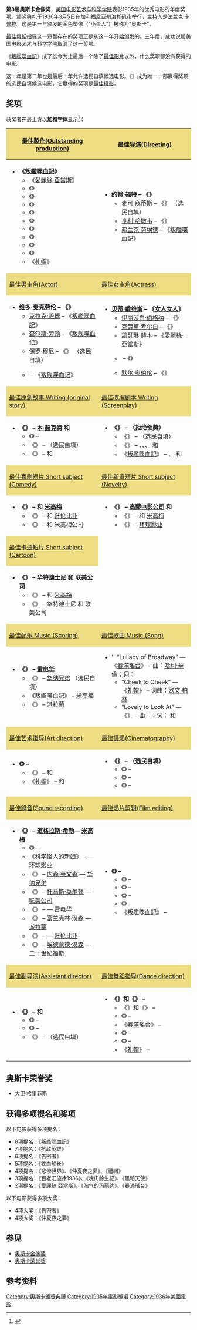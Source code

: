 {{Infobox film awards
| number           = 8
| award            = 奥斯卡金像奖
| date             = 1936年3月5日
| site             = {{USA}}[[加利福尼亚|加利福尼亚]]州[[洛杉矶|洛杉矶]]市{{link-en|千禧酒店|Millennium Biltmore Hotel}}
| host             = [[法兰克·卡普拉|法兰克·卡普拉]]
| best_picture     = 《''[[叛艦喋血記|叛艦喋血記]]''》
| most_wins        = 《''{{link-en|告密者(電影)|The Informer (1935 film)|告密者}}''》 （4项大奖）
| most_nominations = 《''{{link-en|抗敌英雄|The Lives of a Bengal Lancer}}''》 和 《''叛舰喋血记''》 （7项提名）
| last             = [[第7届奥斯卡金像奖|第7届]]
| next             = [[第9届奥斯卡金像奖|第9届]]
}}

'''第8届奥斯卡金像奖'''，[[美国电影艺术与科学学院|美国电影艺术与科学学院]]表彰1935年的优秀电影的年度奖项。颁奖典礼于1936年3月5日在[[加利福尼亚|加利福尼亚]]州[[洛杉矶|洛杉矶]]市{{link-en|千禧酒店|Millennium Biltmore Hotel}}举行，主持人是[[法兰克·卡普拉|法兰克·卡普拉]]。这是第一年颁发的金色塑像（"小金人"）被称为"奥斯卡"。

[[奥斯卡最佳舞蹈指导奖|最佳舞蹈指导]]这一短暂存在的奖项正是从这一年开始颁发的。三年后，{{link-en|美国导演协会（DGA）|Directors Guild of America}}成功说服美国电影艺术与科学学院取消了这一奖项。

《[[叛艦喋血記_(1935年電影)|叛艦喋血記]]》成了迄今为止最后一个除了[[奥斯卡最佳影片奖|最佳影片]]以外，什么奖项都没有获得的电影。

这一年是第二年也是最后一年允许选民自填候选电影。《{{link-en|仲夏夜之梦(電影)|A Midsummer Night's Dream (1935 film)|仲夏夜之梦}}》成为唯一一部赢得奖项的选民自填候选电影，它赢得的奖项是[[奥斯卡最佳摄影奖|最佳摄影]]。

==奖项==
{{multiple image
| align             = right
| direction         = vertical
| total_width       = 150
| image1            = Frank Lloyd, Boxoffice Barometer, 1939.jpg
| caption1          = [[弗蘭克·洛伊德|弗蘭克·洛伊德]]; 最佳影片
| image2            = Thalberg-portrait-LATimes.jpg
| caption2          = [[歐文·托爾伯格|歐文·托爾伯格]]; 最佳影片
| image3            = John Ford 1946.jpg
| caption3          = [[约翰·福特|约翰·福特]]; 最佳導演
| image4            = Victor McLaglen in Sea Devils trailer.jpg
| caption4          = [[维多·麦克劳伦|维多·麦克劳伦]]; 最佳男主角
| image5            = Bette Davis - Photoplay, June 1938.jpg
| caption5          = [[贝蒂·戴维斯|贝蒂·戴维斯]]; 最佳女主角
| image6            = Ben Hecht Billboard.jpg
| caption6          = [[本·赫克特|本·赫克特]]; 最佳原創故事
| image7            = Hal Mohr cinematographer.jpg
| caption7          = {{link-en|哈尔·莫尔|Hal Mohr}}; 最佳攝影
| image8            = David Wark Griffith portrait.jpg
| caption8          = [[大卫·格里菲斯|大卫·格里菲斯]]; 榮譽獎

}}
获奖者在最上方以'''加粗字体'''显示<ref name="Oscars1936">{{Cite web| url= http://www.oscars.org/awards/academyawards/legacy/ceremony/8th-winners.html| title= The 8th Academy Awards (1936) Nominees and Winners| accessdate= 2011-08-07| work= oscars.org| archiveurl= https://web.archive.org/web/20110706093707/http://www.oscars.org/awards/academyawards/legacy/ceremony/8th-winners.html| archivedate= 2011年7月6日| deadurl= no}}</ref>：
{| class=wikitable
|-
! style="background:#EEDD82; width:50%" |  [[奥斯卡最佳影片奖|最佳製作(Outstanding production)]]
! style="background:#EEDD82; width:50%" |  [[奥斯卡最佳导演奖|最佳导演(Directing)]]
|-
| valign="top" |
*'''《[[叛艦喋血記_(1935年電影)|叛艦喋血記]]》''' 
** 《[[愛麗絲·亞當斯|愛麗絲·亞當斯]]》
** 《{{link-en|百老汇旋律1936|Broadway Melody of 1936}}》 
** 《{{link-en|铁血船长|Captain Blood (1935 film)}}》 
** 《{{link-en|塊肉餘生記(電影)|David Copperfield (1935 film)|塊肉餘生記}}》 
** 《{{link-en|告密者(電影)|The Informer (1935 film)|告密者}}》 
** 《{{link-en|悲惨世界(電影)|Les Misérables (1935 film)|悲慘世界}}》 
** 《{{link-en|抗敌英雄|The Lives of a Bengal Lancer (film)}}》 
** 《{{link-en|仲夏夜之梦(電影)|A Midsummer Night's Dream (1935 film)|仲夏夜之梦}}》 
** 《{{link-en|淘气的玛丽达|Naughty Marietta (film)}}》 
** 《{{link-en|风雨血痕|Ruggles of Red Gap}}》 
** 《[[禮帽_(電影)|礼帽]]》 
| valign="top" |
*'''[[约翰·福特|约翰·福特]] – 《{{link-en|告密者(電影)|The Informer (1935 film)|告密者}}》'''
** [[麦可·寇蒂斯|麦可·寇蒂斯]] – 《{{link-en|铁血船长|Captain Blood (1935 film)}}》 （选民自填）
** [[亨利·哈撒韦|亨利·哈撒韦]] – 《{{link-en|抗敌英雄|The Lives of a Bengal Lancer (film)}}》
** [[弗兰克·劳埃德|弗兰克·劳埃德]] – 《[[叛艦喋血記_(1935年電影)|叛艦喋血記]]》
|-
! style="background:#EEDD82" |  [[奥斯卡最佳男主角奖|最佳男主角(Actor)]]
! style="background:#EEDD82" |  [[奥斯卡最佳女主角奖|最佳女主角(Actress)]]
|-
| valign="top" |
*'''[[维多·麦克劳伦|维多·麦克劳伦]] – 《{{link-en|告密者(電影)|The Informer (1935 film)|告密者}}》'''
** [[克拉克·盖博|克拉克·盖博]] – 《[[叛艦喋血記_(1935年電影)|叛艦喋血記]]》
** [[查尔斯·劳顿|查尔斯·劳顿]] – 《[[叛艦喋血記_(1935年電影)|叛舰喋血记]]》
** [[保罗·穆尼|保罗·穆尼]] – 《{{link-en|黑色憤怒|Black Fury (film)}}》 （选民自填）
** {{link-en|弗朗肖·托恩|Franchot Tone}} – 《[[叛艦喋血記_(1935年電影)|叛舰喋血记]]》
| valign="top" |
*'''[[贝蒂·戴维斯|贝蒂·戴维斯]] – 《[[女人女人_(美国电影)|女人女人]]》'''
** [[伊丽莎白·伯格纳|伊丽莎白·伯格纳]] – 《{{link-en|永不放棄 (電影)|Escape Me Never (1935 film)|永不放棄}}》
** [[克劳黛·考尔白|克劳黛·考尔白]] – 《{{link-en|私人世界|Private Worlds}}》
** [[凯瑟琳·赫本|凯瑟琳·赫本]] – 《[[愛麗絲·亞當斯|愛麗絲·亞當斯]]》
** {{link-en|米莉娅·霍普金斯|Miriam Hopkins}} – 《{{link-en|浮华世界 (電影)|Becky Sharp|浮华世界}}》
** [[默尔·奥伯伦|默尔·奥伯伦]] – 《{{link-en|黑暗天使|The Dark Angel}}》
|-
! style="background:#EEDD82" | [[奥斯卡最佳原创剧本奖|最佳原創故事 Writing (original story)]]
! style="background:#EEDD82" | [[奥斯卡最佳改编剧本奖|最佳改编剧本 Writing (Screenplay)]]
|-
| valign="top" |
*'''《{{link-en|秽新闻|The Scoundrel}}》 – [[本·赫克特|本·赫克特]] 和 {{link-en|查尔斯·麦克阿瑟|Charles MacArthur}}'''
** 《{{link-en|百老汇旋律1936|Broadway Melody of 1936}}》 – {{link-en|摩斯·哈特|Moss Hart}}
** 《{{link-en|執法鐵漢|G_Men}}》 – {{link-en|格里高利·羅傑斯|Gregory Rogers}} （选民自填）
** 《{{link-en|欢乐的欺骗|The Gay Deception}}》 – {{link-en|唐·哈特曼|Don Hartman}} 和 {{link-en|斯蒂芬·艾佛里|Stephen Morehouse Avery}}
| valign="top" |
*'''《{{link-en|告密者(電影)|The Informer (1935 film)|告密者}}》 – {{link-en|达德利·尼科尔斯|Dudley Nichols}}（拒绝領獎）'''
** 《{{link-en|铁血船长|Captain Blood (1935 film)}}》 – {{link-en|凱西·羅賓遜|Casey Robinson}} （选民自填）
** 《{{link-en|抗敌英雄|The Lives of a Bengal Lancer (film)}}》 – {{link-en|阿基米德·阿卜杜拉|Achmed Abdullah}}、{{link-en|约翰·鲍尔德斯顿|John L. Balderston}}、{{link-en|沃尔德·杨恩|Waldemar Young}}、{{link-en|格罗弗·琼斯|Grover Jones}} 和 {{link-en|威廉·思列文思·麦克纳特|William Slavens McNutt}}
** 《[[叛艦喋血記_(1935年電影)|叛艦喋血記]]》 – {{link-en|朱尔斯·弗思曼|Jules Furthman}}、{{link-en|塔尔博特·詹宁斯|Talbot Jennings}} 和 {{link-en|凯里·威尔逊|Carey Wilson}}
|-
! style="background:#EEDD82" | [[奥斯卡最佳實景短片奖|最佳喜剧短片 Short subject (Comedy)]]
! style="background:#EEDD82" | [[奥斯卡最佳實景短片奖|最佳新奇短片 Short subject (Novelty)]]
|-
| valign="top" |
*'''《{{link-en|如何入睡|How to Sleep}}》 – {{link-en|杰克·彻托克|Jack Chertok}} 和 [[米高梅公司|米高梅]]'''
** 《{{link-en|神經兮兮|Oh, My Nerves}}》 – {{link-en|朱尔斯·怀特|Jules White}} 和 [[哥伦比亚电影公司|哥伦比亚]]
** 《{{link-en|針鋒相對 (短片)|Tit for Tat (1935 film)|針鋒相對}}》 – {{link-en|哈尔·罗奇|Hal Roach}} 和 米高梅公司
| valign="top" |
*'''《{{link-en|飛越珠穆瑪朗峰|Wings Over Everest}}》 – [[高蒙电影公司|高蒙电影公司]] 和 {{link-en|斯科博工作室|Skibo Productions}}'''
** 《{{link-en|3D電影奇觀|Audioscopiks}}》 – {{link-en|皮特·史密斯|Pete Smith}} 和 [[米高梅公司|米高梅]]
** 《{{link-en|攝影恐懼|Camera Thrills}}》 – [[环球影业|环球影业]]
|-
! style="background:#EEDD82" | [[奥斯卡最佳动画短片奖|最佳卡通短片 Short subject (Cartoon)]]
|-
| valign="top" |
*'''《{{link-en|三隻流浪貓|Three Orphan Kittens}}》 – [[华特迪士尼公司|华特迪士尼]] 和 [[联美公司|联美公司]]'''
** 《{{link-en|印花龍|The Calico Dragon}}》 – {{link-en|哈曼·伊辛|Harman-Ising}} 和 [[米高梅公司|米高梅]]
** 《{{link-en|誰殺了公雞羅賓|Who Killed Cock Robin? (1935 film)}}》 – 华特迪士尼 和 联美公司
|-
! style="background:#EEDD82" | [[奥斯卡最佳原创音乐奖|最佳配乐 Music (Scoring)]]
! style="background:#EEDD82" | [[奥斯卡最佳原创歌曲奖|最佳歌曲 Music (Song)]]
|-
| valign="top" |
*'''《{{link-en|告密者(電影)|The Informer (1935 film)|告密者}}》 – [[雷电华电影公司|雷电华]] '''
** 《{{link-en|铁血船长|Captain Blood (1935 film)}}》 – [[华纳兄弟|华纳兄弟]] （选民自填）
** 《[[叛艦喋血記_(1935年電影)|叛艦喋血記]]》 – [[米高梅公司|米高梅]]
** 《{{link-en|彼得·艾伯特逊|Peter Ibbetson}}》 – [[派拉蒙电影公司|派拉蒙]]
| valign="top" |
*'''“Lullaby of Broadway” — 《[[1935淘金女郎|春滿瑤台]]》 – 曲：[[哈利·華倫|哈利·華倫]]；词：{{link-en|艾尔·杜平|Al Dubin}}
** “Cheek to Cheek” —  《[[禮帽_(電影)|礼帽]]》 – 词曲：[[欧文·柏林|欧文·柏林]]
** “Lovely to Look At” — 《{{link-en|罗伯塔|Roberta}}》 – 曲：{{link-en|傑羅米·柯恩|Jerome Kern}}；词：{{link-en|桃乐斯·菲尔兹|Dorothy Fields}} 和 {{link-en|吉米·马洪|Jimmy McHugh}}
|-
! style="background:#EEDD82" | [[奥斯卡最佳艺术指导奖|最佳艺术指导(Art direction)]]
! style="background:#EEDD82" | [[奥斯卡最佳摄影奖|最佳摄影(Cinematography)]]
|-
| valign="top" |
*'''《{{link-en|黑暗天使|The Dark Angel (1935 film)}}》 – {{link-en|理查德·戴|Richard Day}}'''
** 《{{link-en|抗敌英雄|The Lives of a Bengal Lancer (film)}}》 – {{link-en|汉斯·德雷尔|Hans Dreier}} 和 {{link-en|罗兰·安德森|Roland Anderson}}
** 《[[禮帽_(電影)|礼帽]]》 – {{link-en|卡罗尔·克拉克|Carroll Clark}} 和 {{link-en|范·内斯特·波格拉斯|Van Nest Polglase}}
| valign="top" |
*'''《{{link-en|仲夏夜之梦(電影)|A Midsummer Night's Dream (1935 film)|仲夏夜之梦}}》 – {{link-en|哈尔·莫尔|Hal Mohr}} （选民自填）'''
** 《{{link-en|北非海岸|Barbary Coast (film)}}》 – {{link-en|雷·茱|Ray June}}
** 《{{link-en|十字军东征 (電影)|The Crusades (film)|十字军东征}}》 – {{link-en|维克多·迈尔勒|Victor Milner}}
** 《{{link-en|悲惨世界(電影)|Les Misérables (1935 film)|悲慘世界}}》 – {{link-en|格雷格·托兰德|Gregg Toland}}
|-
! style="background:#EEDD82" | [[奥斯卡最佳音响效果奖|最佳錄音(Sound recording)]]
! style="background:#EEDD82" | [[奥斯卡最佳影片剪辑奖|最佳影片剪辑(Film editing)]]
|-
| valign="top" |
*'''《{{link-en|淘气的玛丽达|Naughty Marietta (film)}}》 – [[道格拉斯·希勒|道格拉斯·希勒]]— [[米高梅公司|米高梅]]'''
** 《{{link-en|一千一分钟|$1,000 a Minute}}》 – {{link-en|共和国工作室|Republic Pictures}}
** 《[[科学怪人的新娘|科学怪人的新娘]]》 – {{link-en|吉尔伯特·库尔兰|Gilbert Kurland}} — [[环球影业|环球影业]]
** 《{{link-en|铁血船长|Captain Blood (1935 film)}}》 – [[内森·莱文森|内森·莱文森]] — [[华纳兄弟|华纳兄弟]]
** 《{{link-en|黑暗天使|The Dark Angel (1935 film)}}》 – [[托马斯·莫尔顿|托马斯·莫尔顿]] — [[联美公司|联美公司]]
** 《{{link-en|歌星绮梦|I Dream Too Much}}》 – {{link-en|卡尔·德雷尔|Carl Dreher}} — [[雷电华电影公司|雷电华]] 
** 《{{link-en|抗敌英雄|The Lives of a Bengal Lancer (film)}}》 – [[富兰克林·汉森|富兰克林·汉森]] — [[派拉蒙电影公司|派拉蒙]]
** 《{{link-en|永远爱我|Love Me Forever}}》 – {{link-en|约翰·莱伐达莱|John Livadary}} — [[哥伦比亚电影公司|哥伦比亚]] 
** 《{{link-en|万分感谢|Thanks a Million}}》 – [[埃德蒙德·汉森|埃德蒙德·汉森]] — [[二十世纪福斯|二十世纪福斯]] 
| valign="top" |
*'''《{{link-en|仲夏夜之梦(電影)|A Midsummer Night's Dream (1935 film)|仲夏夜之梦}}》 – {{link-en|拉尔弗·道森|Ralph Dawson}}'''
** 《{{link-en|塊肉餘生記(電影)|David Copperfield (1935 film)|塊肉餘生記}}》 – {{link-en|罗伯特·柯恩|Robert J. Kern}}
** 《{{link-en|告密者(電影)|The Informer (1935 film)|告密者}}》 – {{link-en|乔治·海维里|George Hively}}
** 《{{link-en|悲惨世界(電影)|Les Misérables (1935 film)|悲慘世界}}》 – {{link-en|芭芭拉·麦克林|Barbara McLean}}
** 《{{link-en|抗敌英雄|The Lives of a Bengal Lancer (film)}}》 – {{link-en|埃尔斯沃思·霍格兰|Ellsworth Hoagland}}
** 《[[叛艦喋血記_(1935年電影)|叛艦喋血記]]》 – {{link-en|玛格丽特·布兹|Margaret Booth}}
|-
! style="background:#EEDD82" | [[奥斯卡最佳副导演奖|最佳副导演(Assistant director)]]
! style="background:#EEDD82" | [[奥斯卡最佳舞蹈指导奖|最佳舞蹈指导(Dance direction)]]
|-
| valign="top" |
*'''《{{link-en|抗敌英雄|The Lives of a Bengal Lancer (film)}}》 – {{link-en|克莱姆·比彻姆|Clem Beauchamp}} 和 {{link-en|保罗·翁恩|Paul Wing}}'''
** 《{{link-en|塊肉餘生記(電影)|David Copperfield (1935 film)|塊肉餘生記}}》 – {{link-en|约瑟夫·纽曼|Joseph M. Newman}}
** 《{{link-en|悲惨世界(電影)|Les Misérables (1935 film)|悲慘世界}}》 – {{link-en|埃里克·斯泰西|Eric Stacey}}
** 《{{link-en|仲夏夜之梦(電影)|A Midsummer Night's Dream (1935 film)|仲夏夜之梦}}》 – {{link-en|雪莉·桑德斯|Sherry Shourds}} （选民自填）
| valign="top" |
*'''《{{link-en|百老汇旋律1936|Broadway Melody of 1936}}》和《{{link-en|女神遊樂廳 (電影)|Folies Bergère de Paris|女神遊樂廳}}》 – {{link-en|戴夫·古尔德|Dave Gould}}'''
** 《{{link-en|国王班底|All the King's Horses (1935 film)}}》和《{{link-en|黄金播音员|The Big Broadcast of 1936}}》 – {{link-en|勒罗伊·普林茨|LeRoy Prinz}}
** 《{{link-en|百老汇女主人|Broadway Hostess}}》 – {{link-en|鲍比·康纳利|Bobby Connolly}}
** 《[[1935淘金女郎|春滿瑤台]]》 – {{link-en|巴斯比·伯克利|Busby Berkeley}}
** 《{{link-en|搞笑大王|King of Burlesque}}》 – {{link-en|山米·李|Sammy Lee (choreographer)}}
** 《{{link-en|她 (1935年電影)|She (1935 film)|她}}》 – {{link-en|本杰明·席马克|Benjamin Zemach}}
** 《[[禮帽_(電影)|礼帽]]》 – {{link-en|赫尔姆斯·潘|Hermes Pan}}
|}

==奥斯卡荣誉奖==

* [[大卫·格里菲斯|大卫·格里菲斯]]

== 获得多项提名和奖项 ==
{{Col-begin}}
{{Col-1-of-2}}
以下电影获得多项提名：
* 8项提名：《叛艦喋血記》
* 7项提名：《抗敌英雄》
* 6项提名：《告密者》
* 5项提名：《铁血船长》
* 4项提名：《悲慘世界》、《仲夏夜之夢》、《禮帽》
* 3项提名：《百老汇旋律1936》、《塊肉餘生記》、《黑暗天使》
* 2项提名：《愛麗絲·亞當斯》、《淘气的玛丽达》、《春滿瑤台》
{{Col-2-of-2}}
以下电影获得多项大奖：
* 4项大奖：《告密者》
* 4项大奖：《仲夏夜之夢》

{{Col-end}}

== 参见 ==

* [[奥斯卡金像奖|奥斯卡金像奖]]
* [[奥斯卡荣誉奖|奥斯卡荣誉奖]]

==参考资料==
{{reflist}}

{{Academy Awards}}
{{DEFAULTSORT:Academy Awards, 08}}
[[Category:奧斯卡頒獎典禮|Category:奧斯卡頒獎典禮]]
[[Category:1935年電影獎項|Category:1935年電影獎項]]
[[Category:1936年美國電影|Category:1936年美國電影]]